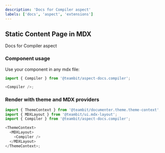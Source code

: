 ```yaml
---
description: 'Docs for Compiler aspect'
labels: ['docs', 'aspect', 'extensions']
---
```



## Static Content Page in MDX

Docs for Compiler aspect

### Component usage

Use your component in any mdx file:

```js
import { Compiler } from '@teambit/aspect-docs.compiler';

<Compiler />;
```

### Render with theme and MDX providers

```js
import { ThemeContext } from '@teambit/documenter.theme.theme-context';
import { MDXLayout } from '@teambit/ui.mdx-layout';
import { Compiler } from '@teambit/aspect-docs.compiler';

<ThemeContext>
  <MDXLayout>
    <Compiler />
  </MDXLayout>
</ThemeContext>;
```
